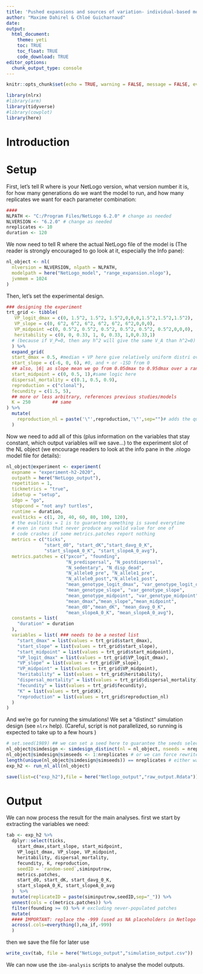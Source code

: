 ```yaml
---
title: 'Pushed expansions and sources of variation- individual-based model, model creation'
author: "Maxime Dahirel & Chloé Guicharnaud"
date:
output:
  html_document:
    theme: yeti
    toc: TRUE
    toc_float: TRUE
    code_download: TRUE
editor_options:
  chunk_output_type: console
---
```


```r
knitr::opts_chunk$set(echo = TRUE, warning = FALSE, message = FALSE, eval = FALSE)
```

```r
library(nlrx)     
#library(arm)      
library(tidyverse)
#library(cowplot)  
library(here)     
```

# Introduction

<!--to detail-->

# Setup

First, let's tell R where is your NetLogo version, what version number it is, for how many generations do we want the model to run, and how many replicates we want for each parameter combination:

```r
####
NLPATH <- "C:/Program Files/NetLogo 6.2.0" # change as needed
NLVERSION <- "6.2.0" # change as needed
nreplicates <- 10
duration <- 120
```

We now need to tell R where the actual NetLogo file of the model is (The reader is strongly encouraged to go look at it, especially the Info pane):

```r
nl_object <- nl(
  nlversion = NLVERSION, nlpath = NLPATH,
  modelpath = here("NetLogo_model", "range_expansion.nlogo"),
  jvmmem = 1024
)
```


Then, let's set the experimental design. <!--to detail-->

```r
### designing the experiment
trt_grid <- tibble(
   VP_logit_dmax = c(0, 1.5^2, 1.5^2, 1.5^2,0,0,0,1.5^2,1.5^2,1.5^2),
   VP_slope = c(0, 6^2, 6^2, 6^2, 6^2, 6^2, 6^2,0,0,0),
   VP_midpoint =c(0, 0.5^2, 0.5^2, 0.5^2, 0.5^2, 0.5^2, 0.5^2,0,0,0), 
   heritability = c(0, 0, 0.33, 1, 0, 0.33, 1,0,0.33,1)
  # (because if V_P=0, then any h^2 will give the same V_A than h^2=0)
  ) %>% 
  expand_grid(
  start_dmax = 0.5, #median + VP here give relatively uniform distri over ]0-1[
  start_slope = c(-6, 0, 6), #0, and + or -1SD from 0
  ## also, |6| as slope mean we go from 0.05dmax to 0.95dmax over a range of K centred on midpoint
  start_midpoint = c(0, 0.5, 1),#same logic here
  dispersal_mortality = c(0.1, 0.5, 0.9),
  reproduction = c("clonal"),   
  fecundity = c(1.5, 5),
  ## more or less arbitrary, references previous studies/models
  K = 250        ## same
) %>%
  mutate(
    reproduction_nl = paste('\"',reproduction,'\"',sep="")# adds the quote and escape needed to export the string to Netlogo
  )
```

Now we need to add all of this (plus information on the variables that stay constant, which output variables will we save...) to the experiment slot of the NL object (we encourage readers to look at the info pane in the .nlogo model file for details):

```r

nl_object@experiment <- experiment(
  expname = "experiment-h2-2020",
  outpath = here("NetLogo_output"),
  repetition = 1,
  tickmetrics = "true",
  idsetup = "setup",
  idgo = "go",
  stopcond = "not any? turtles",
  runtime = duration,
  evalticks = c(1, 20, 40, 60, 80, 100, 120), 
  # the evalticks = 1 is to guarantee something is saved everytime
  # even in runs that never produce any valid value for one of 
  # code crashes if some metrics.patches report nothing
  metrics = c("ticks",
              "start_d0", "start_dK","start_davg_0_K",
              "start_slopeA_0_K", "start_slopeA_0_avg"),
  metrics.patches = c("pxcor", "founding",
                      "N_predispersal", "N_postdispersal",  
                      "N_sedentary", "N_disp_dead",
                      "N_allele0_pre", "N_allele1_pre",
                      "N_allele0_post","N_allele1_post",
                      "mean_genotype_logit_dmax", "var_genotype_logit_dmax",  
                      "mean_genotype_slope", "var_genotype_slope",
                      "mean_genotype_midpoint", "var_genotype_midpoint",
                      "mean_dmax","mean_slope","mean_midpoint",
                      "mean_d0","mean_dK", "mean_davg_0_K",
                      "mean_slopeA_0_K", "mean_slopeA_0_avg"),
  constants = list(
    "duration" = duration
  ),
  variables = list( ### needs to be a nested list
    "start_dmax" = list(values = trt_grid$start_dmax),
    "start_slope" = list(values = trt_grid$start_slope),
    "start_midpoint" = list(values = trt_grid$start_midpoint),
    "VP_logit_dmax" = list(values = trt_grid$VP_logit_dmax),
    "VP_slope" = list(values = trt_grid$VP_slope),
    "VP_midpoint" = list(values = trt_grid$VP_midpoint),
    "heritability" = list(values = trt_grid$heritability),
    "dispersal_mortality" = list(values = trt_grid$dispersal_mortality),
    "fecundity" = list(values = trt_grid$fecundity),
    "K" = list(values = trt_grid$K),
    "reproduction" = list(values = trt_grid$reproduction_nl)
  )
)
```


And we're go for running the simulations! We set a "distinct" simulation design (see `nlrx` help).
(Careful, script is not parallelized, so running <!--the final version--> is expected to take up to a few hours <!-- about 20 hours on my laptop-->)

```r

# set.seed(1989) ## we can set a seed here to guarantee the seeds selected below are the same everytime
nl_object@simdesign <- simdesign_distinct(nl = nl_object, nseeds = nreplicates)
nl_object@simdesign@simseeds <- 1:nreplicates # or we can force rewrite the nseeds here (to guarantee they are all actually different)
length(unique(nl_object@simdesign@simseeds)) == nreplicates # either way, check that all generated seeds are different
exp_h2 <- run_nl_all(nl_object)

save(list=c("exp_h2"),file = here("Netlogo_output","raw_output.Rdata"))
```

# Output

We can now process the result for the main analyses. first we start by extracting the variables we need:

```r
tab <- exp_h2 %>%
  dplyr::select(ticks,
    start_dmax,start_slope, start_midpoint,
    VP_logit_dmax, VP_slope, VP_midpoint,
    heritability, dispersal_mortality,
    fecundity, K, reproduction,
    seedID = `random-seed`,siminputrow,
    metrics.patches,
    start_d0, start_dK, start_davg_0_K, 
    start_slopeA_0_K, start_slopeA_0_avg
  )  %>%
  mutate(replicateID = paste(siminputrow,seedID,sep="_")) %>%
  unnest(cols = c(metrics.patches)) %>%
  filter(founding >= 0) %>% # excluding never-populated patches
  mutate( 
  #### IMPORTANT: replace the -999 (used as NA placeholders in Netlogo model) by actual NAs
  across(.cols=everything(),na_if,-999)
  )
```

then we save the file for later use

```r
write_csv(tab, file = here("NetLogo_output","simulation_output.csv"))
```

We can now use the `ibm-analysis` scripts to analyse the model outputs.

